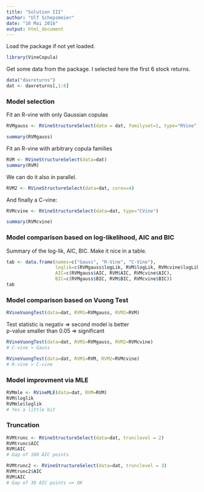 ```yaml
---
title: "Solution III"
author: "Ulf Schepsmeier"
date: "16 Mai 2016"
output: html_document
---
```


Load the package if not yet loaded.
```r
library(VineCopula)
```

Get some data from the package. I selected here the first 6 stock returns.
```r
data("daxreturns")
dat <- daxreturns[,1:6]
```

### Model selection

Fit an R-vine with only Gaussian copulas
```r
RVMgauss <- RVineStructureSelect(data = dat, familyset=1, type="RVine")

summary(RVMgauss)
```

Fit an R-vine with arbitrary copula families
```r
RVM <- RVineStructureSelect(data=dat)
summary(RVM)
```

We can do it also in parallel.
```r
RVM2 <- RVineStructureSelect(data=dat, cores=4)
```

And finally a C-vine:
```r
RVMcvine <- RVineStructureSelect(data=dat, type="CVine")

summary(RVMcvine)
```

### Model comparison based on log-likelihood, AIC and BIC

Summary of the log-lik, AIC, BIC. Make it nice in a table.
```r
tab <- data.frame(names=c("Gauss", "R-Vine", "C-Vine"),
                  loglik=c(RVMgauss$logLik, RVM$logLik, RVMcvine$logLik),
                  AIC=c(RVMgauss$AIC, RVM$AIC, RVMcvine$AIC),
                  BIC=c(RVMgauss$BIC, RVM$BIC, RVMcvine$BIC))
tab
```


### Model comparison based on Vuong Test

```r
RVineVuongTest(data=dat, RVM1=RVMgauss, RVM2=RVM)
```
Test statistic is negativ => second model is better  
p-value smaller than 0.05 => significant

```r
RVineVuongTest(data=dat, RVM1=RVMgauss, RVM2=RVMcvine)
# C-vine > Gauss

RVineVuongTest(data=dat, RVM1=RVM, RVM2=RVMcvine)
# R-vine > C-vine
```

### Model improvment via MLE

```r
RVMmle <- RVineMLE(data=dat, RVM=RVM)
RVM$loglik
RVMmle$loglik
# Yes a little bit
```

### Truncation

```r
RVMtrunc <- RVineStructureSelect(data=dat, trunclevel = 2)
RVMtrunc$AIC
RVM$AIC
# Gap of 100 AIC points

RVMtrunc2 <- RVineStructureSelect(data=dat, trunclevel = 3)
RVMtrunc2$AIC
RVM$AIC
# Gap of 30 AIC points => OK
```

